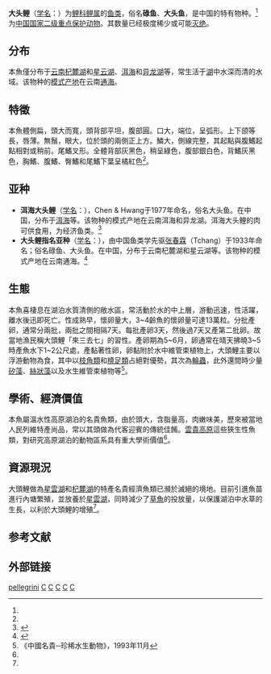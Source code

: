 {{Speciesbox 
| genus = Cyprinus
| species = pellegrini
| authority = [[张春霖|Tchang]], 1933<ref name='id6292'>{{cite web| url =http://www.bioinfo.cn/db05/BjdwSpecies.php?action=view&id=6292| title =大头鲤| work =中国动物物种编目数据库| publisher =中国科学院微生物研究所| author =中国科学院动物研究所| accessdate =2009-04-11| deadurl =yes| archiveurl =https://web.archive.org/web/20160305023007/http://www.bioinfo.cn/db05/BjdwSpecies.php?action=view&id=6292| archivedate =2016-03-05}}</ref>
}}
'''大头鲤'''（[[学名|学名]]：{{lang|la|''Cyprinus pellegrini''}}）为[[鲤科|鲤科]][[鲤属|鲤属]]的[[鱼类|鱼类]]，俗名'''碌鱼'''、'''大头鱼'''，是中国的特有物种。<ref name='id6292'/>为[[中國國家重點保護野生動物名錄|中国国家二级重点保护动物]]。其数量已经极度稀少或可能[[灭绝|灭绝]]。

==分布==
本魚僅分布于[[云南|云南]][[杞麓湖|杞麓湖]]和[[星云湖|星云湖]]、[[洱海|洱海]]和[[异龙湖|异龙湖]]等，常生活于[[湖|湖]]中水深而清的水域。该物种的[[模式产地|模式产地]]在云南[[通海|通海]]。

==特徵==
本魚體側扁，頭大而寬，頭背部平坦，腹部圓。口大，端位，呈弧形。上下颌等長，唇薄。無鬚，眼大，位於頭的兩側正上方。鱗大，側線完整，其起點與腹鰭起點相對或稍前。尾鰭叉形。全體背部灰黑色，稍呈綠色，腹部銀白色，背鰭灰黑色，胸鰭、腹鰭、臀鰭和尾鰭下葉呈橘紅色<ref name="珍稀水生動物" />。

==亚种==
*'''洱海大头鲤'''（[[学名|学名]]：{{lang|la|''Cyprinus pellegrini barbatus''}}），Chen & Hwang于1977年命名，俗名大头鱼。在中国，分布于[[洱海|洱海]]等。该物种的模式产地在云南洱海和异龙湖。洱海大头鲤的肉可供食用，为经济鱼类。<ref name='id6293'>{{cite web| url =http://www.bioinfo.cn/db05/BjdwSpecies.php?action=view&id=6293| title =洱海大头鲤| work =中国动物物种编目数据库| publisher =中国科学院微生物研究所| author =中国科学院动物研究所| accessdate =2009-04-11| deadurl =yes| archiveurl =https://web.archive.org/web/20160305090327/http://www.bioinfo.cn/db05/BjdwSpecies.php?action=view&id=6293| archivedate =2016-03-05}}</ref>
*'''大头鲤指名亚种'''（[[学名|学名]]：{{lang|la|''Cyprinus pellegrini pellegrini''}}），由中国鱼类学先驱[[张春霖|张春霖]]（Tchang）于1933年命名；俗名碌鱼、大头鱼。在中国，分布于云南杞麓湖和星云湖等。该物种的模式产地在云南通海。<ref name='id6294'>{{cite web| url =http://www.bioinfo.cn/db05/BjdwSpecies.php?action=view&id=6294| title =大头鲤指名亚种| work =中国动物物种编目数据库| publisher =中国科学院微生物研究所| author =中国科学院动物研究所| accessdate =2009-04-11| deadurl =yes| archiveurl =https://web.archive.org/web/20160305065620/http://www.bioinfo.cn/db05/BjdwSpecies.php?action=view&id=6294| archivedate =2016-03-05}}</ref>

==生態==
本魚喜棲息在湖泊水質清側的敞水區，常活動於水的中上層，游動迅速，性活躍，離水後迅即死亡。性成熟早，懷卵量大，3~4齡魚的懷卵量可達13萬粒。分批產卵，通常分兩批，兩批之間相隔7天。每批產卵3天，然後過7天又產第二批卵。故當地漁民稱大頭鯉「來三去七」的習性。產卵期為5~6月，卵通常在晴天拂曉3~5時產魚水下1~2公尺處，產黏著性卵，卵黏附於水中維管束植物上，大頭鯉主要以浮游動物為食，其中以[[枝角類|枝角類]]和[[橈足類|橈足類]]占絕對優勢，其次為[[輪蟲|輪蟲]]，此外還間時少量[[矽藻|矽藻]]、[[絲狀藻|絲狀藻]]以及水生維管束植物等<ref name="珍稀水生動物">《中國名貴─珍稀水生動物》，1993年11月</ref>。

==學術、經濟價值==
本魚屬溫水性高原湖泊的名貴魚類，由於頭大，含脂量高，肉嫩味美，歷來被當地人民列維特產尚品，常以其頭做為代客迎賓的傳統佳餚。[[雲貴高原|雲貴高原]]這些狹生性魚類，對研究高原湖泊的動物區系具有重大學術價值<ref name="珍稀水生動物" />。

==資源現況==
大頭鯉做為[[星雲湖|星雲湖]]和[[杞麓湖|杞麓湖]]的特產名貴經濟魚類已瀕於滅絕的境地。目前引進魚苗進行內塘繁殖，並放養於[[星雲湖|星雲湖]]，同時減少了[[草魚|草魚]]的投放量，以保護湖泊中水草的生長，以利於大頭鯉的增殖<ref name="珍稀水生動物" />。

== 参考文献 ==
{{reflist}}

== 外部链接==
{{refbegin}}
{{wikispecies-inline|Cyprinus pellegrini|大头鲤}}
{{refend}}
{{中国国家重点保护野生动物名录/鱼纲}}
{{Taxonbar}}

[[Category:鲤属|pellegrini]]
[[Category:中國特有魚類|C]]
[[Category:中國國家二級保護動物|C]]
[[Category:雲南魚類|C]]
[[Category:IUCN紅色名錄極危物種|C]]
[[Category:1933年描述的鱼类|C]]